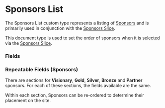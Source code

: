 
<Meta title="Document Types/Sponsors List" />

# Sponsors List

The Sponsors List custom type represents a listing of
[Sponsors](/story/document-types-sponsor--page) and is primarily used in
conjunction with the [Sponsors Slice](/).

This document type is used to set the order of sponsors when it is selected via
the [Sponsors Slice](/).

### Fields

<FieldsTable>
	<FieldsTable.Row
		name="Name"
		type="Title"
		description="Name of the document"
		isRequired
	/>
	<FieldsTable.Row
		name="UID"
		type="ID"
		description="Unique identifier"
		isRequired
	/>
	<FieldsTable.Row
		name="Rainbows Over Waikiki Sponsor"
		type="Link (Sponsor)"
		description="Sponsor to be shown in the 'Rainbows Over Waikiki' section"
		isRequired
	/>
</FieldsTable>

### Repeatable Fields (Sponsors)

There are sections for **Visionary**, **Gold**, **Silver**, **Bronze** and
**Partner** sponsors. For each of these sections, the fields available are the
same.

Within each section, Sponsors can be re-ordered to determine their placement on
the site.

<FieldsTable>
	<FieldsTable.Row
		name="Sponsor"
		type="Link (Sponsor)"
		description="Sponsor to show"
		isRequired
	/>
</FieldsTable>
